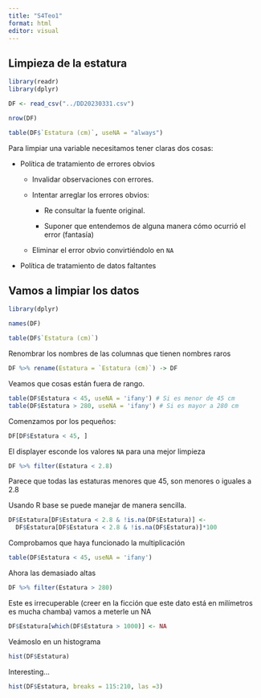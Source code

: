 ```yaml
---
title: "S4Teo1"
format: html
editor: visual
---
```


## Limpieza de la estatura

```r
library(readr)
library(dplyr)
```

```r
DF <- read_csv("../DD20230331.csv")
```

```r
nrow(DF)
```

```r
table(DF$`Estatura (cm)`, useNA = "always")
```

Para limpiar una variable necesitamos tener claras dos cosas:

-   Política de tratamiento de errores obvios

    -   Invalidar observaciones con errores.

    -   Intentar arreglar los errores obvios:

        -   Re consultar la fuente original.

        -   Suponer que entendemos de alguna manera cómo ocurrió el error (fantasía)

    -   Eliminar el error obvio convirtiéndolo en `NA`

-   Política de tratamiento de datos faltantes

## Vamos a limpiar los datos

```r
library(dplyr)
```

```r
names(DF)
```

```r
table(DF$`Estatura (cm)`)
```

Renombrar los nombres de las columnas que tienen nombres raros

```r
DF %>% rename(Estatura = `Estatura (cm)`) -> DF
```

Veamos que cosas están fuera de rango.

```r
table(DF$Estatura < 45, useNA = 'ifany') # Si es menor de 45 cm
table(DF$Estatura > 280, useNA = 'ifany') # Si es mayor a 280 cm
```

Comenzamos por los pequeños:

```r
DF[DF$Estatura < 45, ]
```

El displayer esconde los valores `NA` para una mejor limpieza

```r
DF %>% filter(Estatura < 2.8)
```

Parece que todas las estaturas menores que 45, son menores o iguales a 2.8

Usando R base se puede manejar de manera sencilla.

```r
DF$Estatura[DF$Estatura < 2.8 & !is.na(DF$Estatura)] <- 
  DF$Estatura[DF$Estatura < 2.8 & !is.na(DF$Estatura)]*100
```

Comprobamos que haya funcionado la multiplicación

```r
table(DF$Estatura < 45, useNA = 'ifany')
```

Ahora las demasiado altas

```r
DF %>% filter(Estatura > 280)
```

Este es irrecuperable (creer en la ficción que este dato está en milímetros es mucha chamba) vamos a meterle un NA

```r
DF$Estatura[which(DF$Estatura > 1000)] <- NA
```

Veámoslo en un histograma

```r
hist(DF$Estatura)
```

Interesting...

```r
hist(DF$Estatura, breaks = 115:210, las =3)
```
